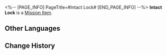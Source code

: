 <%-- [PAGE_INFO]
PageTitle=#Intact Lock#
[END_PAGE_INFO] --%>
{{Item Infobox
|id          = 150052
|image       = Item Intact Lock.png{{subst:void|<!--$UPLOAD:<<SpriteOutput/ItemIcon/150052.png>-<Item Intact Lock.png>-<Item Icons>>-->}}
|type        = Mission Item
|invCategory = Missions
|rarity      = 2
|effect      = 
|description = The lock on the sword casket that Guyun was stored in. Given its intact lock, the thief either had the key to the casket or it was never locked to begin with.
}}
'''Intact Lock''' is a [[Mission Item]].

==Other Languages==
{{Other Languages
|en   = Intact Lock
|zhs  = 完好的锁扣
|zht  = 完好的鎖釦
|ja   = 無傷の鍵
|ko   = 멀쩡한 자물쇠
|es   = Cerradura intacta
|fr   = Verrou intact
|ru   = Целый замок
|th   = ตัวล็อกที่สมบูรณ์
|vi   = Ổ Khóa Nguyên Vẹn
|de   = Unversehrtes Schloss
|id   = Kunci yang Masih Utuh
|pt   = Tranca Intacta
}}

==Change History==
{{Change History|2.4}}